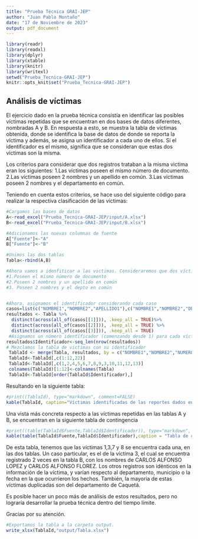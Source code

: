 ---
title: "Prueba Técnica GRAI-JEP"
author: "Juan Pablo Montaño"
date: "17 de Noviembre de 2023"
output: pdf_document
---

```{r setup, include=FALSE}
library(readr)
library(readxl)
library(dplyr)
library(xtable)
library(knitr)
library(writexl)
setwd("Prueba_Tecnica-GRAI-JEP")
knitr::opts_knit$set("Prueba_Tecnica-GRAI-JEP")
```

## Análisis de víctimas

El ejercicio dado en la prueba técnica consistía en identificar las posibles víctimas repetidas que se encuentran en dos bases de datos diferentes, nombradas A y B. En respuesta a esto, se muestra la tabla de víctimas obtenida, donde se identifica la base de datos de donde se reporta la víctima y además, se asigna un identificador a cada uno de ellos. Si el identificador es el mismo, significa que se consideran que estas dos víctimas son la misma.

Los criterios para considerar que dos registros trataban a la misma victima eran los siguientes:
1.Las víctimas poseen el mismo número de documento.
2.Las víctimas poseen 2 nombres y un apellido en común.
3.Las víctimas poseen 2 nombres y el departamento en común.

Teniendo en cuenta estos criterios, se hace uso del siguiente código para realizar la respectiva clasificación de las víctimas:
```{r}
#Cargamos las bases de datos
A<-read_excel("Prueba_Tecnica-GRAI-JEP/input/A.xlsx")
B<-read_excel("Prueba_Tecnica-GRAI-JEP/input/B.xlsx")

#Adicionamos las nuevas columnas de fuente
A["Fuente"]<-"A"
B["Fuente"]<-"B"

#Unimos las dos tablas
Tabla<-rbind(A,B)

#Ahora vamos a idenfiticar a las victimas. Consideraremos que dos víctimas son la misma si:
#1.Poseen el mismo número de documento
#2.Poseen 2 nombres y un apellido en común
#3. Poseen 2 nombres y el depto en común


#Ahora, asignamos el identificador considerando cada caso
casos=list(c("NOMBRE1","NOMBRE2","APELLIDO1"),c("NOMBRE1","NOMBRE2","DEPARTAMENTO"),c("NUMERO_DOCUMENTO"))
resultados <- Tabla %>%
  distinct(across(all_of(casos[[1]])), .keep_all = TRUE)%>%
  distinct(across(all_of(casos[[2]])), .keep_all = TRUE) %>%
  distinct(across(all_of(casos[[3]])), .keep_all = TRUE)
 #Asignamos un número identificador (comenzando desde 1) para cada víctima considerada diferente
resultados$Identificador<-seq_len(nrow(resultados))
# Mezclamos la tabla de victimas con su identificador
 TablaId <- merge(Tabla, resultados, by = c("NOMBRE1","NOMBRE2","NUMERO_DOCUMENTO"), all.x = TRUE)
 TablaId<-TablaId[,c(1:12,22)]
 TablaId<-TablaId[,c(1,2,4,5,6,7,8,9,3,10,11,12,13)]
 colnames(TablaId)[1:12]<-colnames(Tabla)
 TablaId<-TablaId[order(TablaId$Identificador),]
```
Resultando en la siguiente tabla:

```{r, echo=FALSE}
#print((TablaId), type="markdown", comment=FALSE)
kable(TablaId, caption="Víctimas identificadas de las reportes dados en la tabla A y B. Las víctimas repetidas poseen el mismo número identificador.")
```

Una vista más concreta respecto a las víctimas repetidas en las tablas A y B, se encuentran en la siguiente tabla de contingencia

```{r, echo=FALSE}
#print((table(TablaId$Fuente,TablaId$Identificador)), type="markdown", comment=FALSE)
kable(table(TablaId$Fuente,TablaId$Identificador),caption = "Tabla de contingencia sobre el identificador de las víctimas de las Tablas A y B.")
```
De esta tabla, tenemos que las víctimas 1,3,7 y 8 se encuentra cada una, en las dos tablas. Un caso particular, es el de la víctima 3, el cual se encuentra registrado 2 veces en la tabla B, con los nombres de CARLOS ALFONSO LOPEZ y CARLOS ALFONSO FLOREZ. Los otros registros son idénticos en la información de la víctima, y varían respecto al departamento, municipio o la fecha en la que ocurrieron los hechos.  También, la mayoria de estas víctimas duplicadas son del departamento de Caquetá.

Es posible hacer un poco más de análisis de estos resultados, pero no lograría desarrollar la prueba técnica dentro del tiempo límite.

Gracias por su atención.


```{r, echo=FALSE}
#Exportamos la tabla a la carpeta output.
write_xlsx(TablaId,"output/Tabla.xlsx")

```
